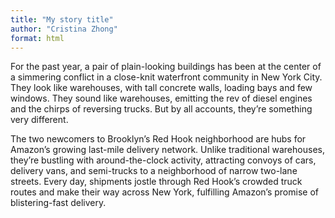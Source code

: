 ```yaml
---
title: "My story title"
author: "Cristina Zhong"
format: html
---
```


For the past year, a pair of plain-looking buildings has been at the center of a simmering conflict in a close-knit waterfront community in New York City. They look like warehouses, with tall concrete walls, loading bays and few windows. They sound like warehouses, emitting the rev of diesel engines and the chirps of reversing trucks. But by all accounts, they’re something very different.

The two newcomers to Brooklyn’s Red Hook neighborhood are hubs for Amazon’s growing last-mile delivery network. Unlike traditional warehouses, they’re bustling with around-the-clock activity, attracting convoys of cars, delivery vans, and semi-trucks to a neighborhood of narrow two-lane streets. Every day, shipments jostle through Red Hook’s crowded truck routes and make their way across New York, fulfilling Amazon’s promise of blistering-fast delivery.
